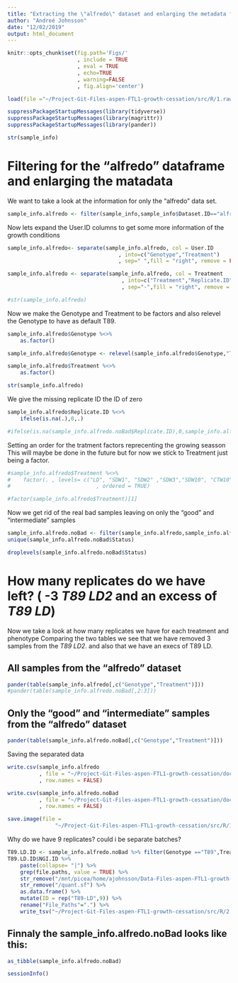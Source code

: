 ```yaml
---
title: "Extracting the \"alfredo\" dataset and enlarging the metadata from sample_info"
author: "Andreé Johnsson"
date: "12/02/2019"
output: html_document
---
```


```r
knitr::opts_chunk$set(fig.path='Figs/'
                      , include = TRUE
                      , eval = TRUE
                      , echo=TRUE
                      , warning=FALSE
                      , fig.align='center')
```

```r
load(file ="~/Project-Git-Files-aspen-FTL1-growth-cessation/src/R/1.rawDataQA/0-RData_Storage/1-readInSalmon.RData")
```


```r
suppressPackageStartupMessages(library(tidyverse))
suppressPackageStartupMessages(library(magrittr))
suppressPackageStartupMessages(library(pander))
```

```r
str(sample_info)
```

# Filtering for the "alfredo" dataframe and enlarging the matadata 

We want to take a look at the information for only the "alfredo" data set.
```r
sample_info.alfredo <- filter(sample_info,sample_info$Dataset.ID=="alfredo")
```

Now lets expand the User.ID columns to get some more information of the growth conditions
```r
sample_info.alfredo<- separate(sample_info.alfredo, col = User.ID
                                   , into=c("Genotype","Treatment")
                                   , sep=" ",fill = "right", remove = FALSE)

sample_info.alfredo <- separate(sample_info.alfredo, col = Treatment
                                    , into=c("Treatment","Replicate.ID")
                                    , sep="-",fill = "right", remove = TRUE)

```

```r
#str(sample_info.alfredo)
```

Now we make the Genotype and Treatment to be factors and also relevel the Genotype to have 
as default T89.

```r
sample_info.alfredo$Genotype %<>%
    as.factor()

sample_info.alfredo$Genotype <- relevel(sample_info.alfredo$Genotype,"T89")

sample_info.alfredo$Treatment %<>%
    as.factor()
```

```r
str(sample_info.alfredo)
```

We give the missing replicate ID the ID of zero
```r
sample_info.alfredo$Replicate.ID %<>%
    ifelse(is.na(.),0,.)

#ifelse(is.na(sample_info.alfredo.noBad$Replicate.ID),0,sample_info.alfredo.noBad$Replicate.ID)
```


Setting an order for the tratment factors reprecenting the growing seasson 
This will maybe be done in the future but for now we stick to Treatment just being a factor.
```r
#sample_info.alfredo$Treatment %<>% 
#    factor(. , levels= c("LD", "SDW1", "SDW2" ,"SDW3","SDW10", "CTW10", "BB", "LD2")
#                           , ordered = TRUE)

#factor(sample_info.alfredo$Treatment)[1]
```

Now we get rid of the real bad samples leaving on only the "good" and "intermediate" samples
```r
sample_info.alfredo.noBad <- filter(sample_info.alfredo,sample_info.alfredo$Status!="bad")
unique(sample_info.alfredo.noBad$Status)
```
```r
droplevels(sample_info.alfredo.noBad$Status)
```

# How many replicates do we have left? ( -3 *T89 LD2* and an excess of *T89 LD*)

Now we take a look at how many replicates we have for each treatment and phenotype
Comparing the two tables we see that we have removed 3 samples from the *T89 LD2*.
and also that we have an execs of T89 LD. 

## All samples from the "alfredo" dataset
```r
pander(table(sample_info.alfredo[,c("Genotype","Treatment")])) 
#pander(table(sample_info.alfredo.noBad[,2:3]))
```

## Only the "good" and "intermediate" samples from the "alfredo" dataset
```r
pander(table(sample_info.alfredo.noBad[,c("Genotype","Treatment")]))
```

Saving the separated data
```r
write.csv(sample_info.alfredo
          , file = "~/Project-Git-Files-aspen-FTL1-growth-cessation/doc/sample_info_alfredo.csv"
          , row.names = FALSE)

write.csv(sample_info.alfredo.noBad
          , file = "~/Project-Git-Files-aspen-FTL1-growth-cessation/doc/sample_info_alfredo_noBad.csv"
          , row.names = FALSE)
```

```r
save.image(file =
               "~/Project-Git-Files-aspen-FTL1-growth-cessation/src/R/1.rawDataQA/0-RData_Storage/1-readInSalmon.RData")
```

Why do we have 9 replicates? could i be separate batches?
```r
T89.LD.ID <- sample_info.alfredo.noBad %>% filter(Genotype =="T89",Treatment=="LD") %>% select(NGI.ID)
T89.LD.ID$NGI.ID %>% 
    paste(collapse= "|") %>% 
    grep(file.paths, value = TRUE) %>%
    str_remove("/mnt/picea/home/ajohnsson/Data-Files-aspen-FTL1-growth-cessation/4.salmon/") %>%
    str_remove("/quant.sf") %>%
    as.data.frame() %>%
    mutate(ID = rep("T89-LD",9)) %>%
    rename("File_Paths"=".") %>%
    write_tsv("~/Project-Git-Files-aspen-FTL1-growth-cessation/src/R/2.Differential_Expression_of_the_alfredoDataset/9_replicates_file_names.tsv")

```



## Finnaly the sample_info.alfredo.noBad looks like this:
```r
as_tibble(sample_info.alfredo.noBad)
```

```r
sessionInfo()
```

